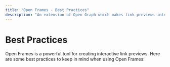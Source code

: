 ```yaml
---
title: "Open Frames - Best Practices"
description: "An extension of Open Graph which makes link previews interactive."
---
```


# Best Practices

Open Frames is a powerful tool for creating interactive link previews. Here are some best practices to keep in mind when using Open Frames:
